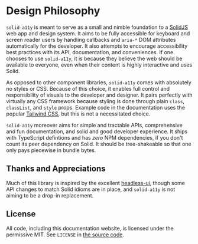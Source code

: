 # Design Philosophy

`solid-a11y` is meant to serve as a small and nimble foundation to a [SolidJS][solid_js] web app and
design system. It aims to be fully accessible for keyboard and screen reader users by handling
callbacks and `aria-*` DOM attributes automatically for the developer. It also attempts to encourage
accessibility best practices with its API, documentation, and conveniences. If one chooses to use
`solid-a11y`, it is because they believe the web should be available to everyone, even when their
content is highly interactive and uses Solid.

As opposed to other component libraries, `solid-a11y` comes with absolutely no styles or CSS.
Because of this choice, it enables full control and responsibility of visuals to the developer and
designer. It pairs perfectly with virtually any CSS framework because styling is done through plain
`class`, `classList`, and `style` props. Example code in the documentation uses the popular
[Tailwind CSS][tailwindcss], but this is not a necessitated choice.

`solid-a11y` moreover aims for simple and tractable APIs, comprehensive and fun documentation, and
solid and good developer experience. It ships with TypeScript defintions and has _zero_ NPM
dependencies, if you don't count its peer dependency on Solid. It should be tree-shakeable so that
one only pays piecewise in bundle bytes.

## Thanks and Appreciations

Much of this library is inspired by the excellent [headless-ui][headless_ui], though some API
changes to match Solid idioms are in place, and `solid-a11y` is not aiming to be a drop-in
replacement.

## License

All code, including this documentation website, is licensed under the permissive MIT. See `LICENSE`
in [the source code][source_code].

[solid_js]: https://www.solidjs.com/
[tailwindcss]: https://tailwindcss.com/
[headless_ui]: https://headlessui.dev/
[source_code]: https://github.com/dairyisscary/solid-a11y
